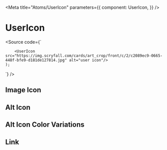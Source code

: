 

<Meta
  title="Atoms/UserIcon"
  parameters={{
    component: UserIcon,
  }}
/>

# UserIcon

<Source code={`
     
        <UserIcon src="https://img.scryfall.com/cards/art_crop/front/c/2/c2089ec9-0665-448f-bfe9-d181de127814.jpg" alt="user icon"/>
    );
`} />

<Props of={UserIcon} />

## Image Icon

<Preview withSource="open">
  <Story name="imageSmall">
    <UserIcon size="small" src="https://img.scryfall.com/cards/art_crop/front/c/2/c2089ec9-0665-448f-bfe9-d181de127814.jpg" alt="imageSmall"/>
  </Story>
  <Story name="imageMedium">
    <UserIcon size="medium" src="https://img.scryfall.com/cards/art_crop/front/c/2/c2089ec9-0665-448f-bfe9-d181de127814.jpg" alt="imageMedium"/>
  </Story>
  <Story name="imageLarge">
    <UserIcon size="large" src="https://img.scryfall.com/cards/art_crop/front/c/2/c2089ec9-0665-448f-bfe9-d181de127814.jpg" alt="imageLarge"/>
  </Story>
</Preview>

## Alt Icon

<Preview withSource="open">
  <Story name="altSmall">
    <UserIcon size="small" alt="altSmall"/>
  </Story>
  <Story name="altMedium">
    <UserIcon size="medium" alt="altMedium"/>
  </Story>
  <Story name="altLarge">
    <UserIcon size="large" alt="altLarge"/>
  </Story>
</Preview>

## Alt Icon Color Variations

<Preview withSource="open">
  <Story name="altPrimary">
    <UserIcon color="primary" alt="altPrimary"/>
  </Story>
  <Story name="altSecondary">
    <UserIcon color="secondary" alt="altSecondary"/>
  </Story>
  <Story name="altText">
    <UserIcon color="text" alt="altText"/>
  </Story>
  <Story name="altMuteText">
    <UserIcon color="muteText" alt="altMuteText"/>
  </Story>
</Preview>

## Link

<Preview withSource="open">
  <Story name="altIconWithLink">
    <UserIcon 
      linkUrl="https://github.com/mtg-maple/web-components"
      alt="altIconWithLink"
    />
  </Story>
  <Story name="imageIconwithLink">
    <UserIcon 
      src="https://img.scryfall.com/cards/art_crop/front/c/2/c2089ec9-0665-448f-bfe9-d181de127814.jpg"
      linkUrl="https://github.com/mtg-maple/web-components"
      alt="imageIconwithLink"
    />
  </Story>
</Preview>
